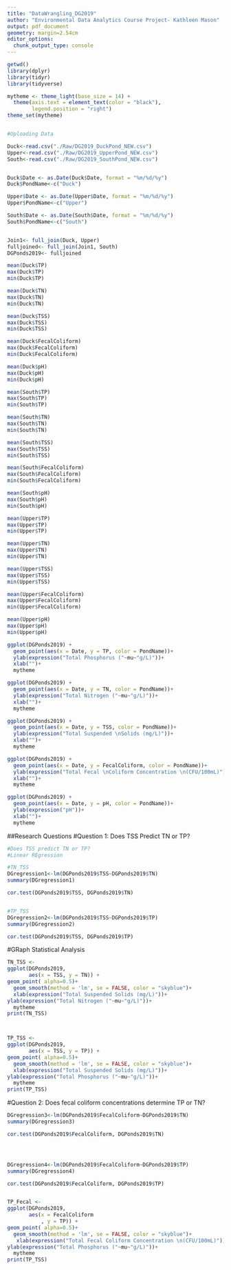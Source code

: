 ```yaml
---
title: "DataWrangling_DG2019"
author: "Environmental Data Analytics Course Project- Kathleen Mason"
output: pdf_document
geometry: margin=2.54cm
editor_options: 
  chunk_output_type: console
---
```


```r
getwd()
library(dplyr)
library(tidyr)
library(tidyverse)

mytheme <- theme_light(base_size = 14) +
  theme(axis.text = element_text(color = "black"), 
        legend.position = "right")
theme_set(mytheme)


#Uploading Data

Duck<-read.csv("./Raw/DG2019_DuckPond_NEW.csv")
Upper<-read.csv("./Raw/DG2019_UpperPond_NEW.csv")
South<-read.csv("./Raw/DG2019_SouthPond_NEW.csv")


Duck$Date <- as.Date(Duck$Date, format = "%m/%d/%y")
Duck$PondName<-c("Duck")

Upper$Date <- as.Date(Upper$Date, format = "%m/%d/%y")
Upper$PondName<-c("Upper")

South$Date <- as.Date(South$Date, format = "%m/%d/%y")
South$PondName<-c("South")


Join1<- full_join(Duck, Upper)
fulljoined<- full_join(Join1, South)
DGPonds2019<- fulljoined
```


```r


mean(Duck$TP)
max(Duck$TP)
min(Duck$TP)

mean(Duck$TN)
max(Duck$TN)
min(Duck$TN)

mean(Duck$TSS)
max(Duck$TSS)
min(Duck$TSS)

mean(Duck$FecalColiform)
max(Duck$FecalColiform)
min(Duck$FecalColiform)

mean(Duck$pH)
max(Duck$pH)
min(Duck$pH)
```

```r

mean(South$TP)
max(South$TP)
min(South$TP)

mean(South$TN)
max(South$TN)
min(South$TN)

mean(South$TSS)
max(South$TSS)
min(South$TSS)

mean(South$FecalColiform)
max(South$FecalColiform)
min(South$FecalColiform)

mean(South$pH)
max(South$pH)
min(South$pH)
```

```r

mean(Upper$TP)
max(Upper$TP)
min(Upper$TP)

mean(Upper$TN)
max(Upper$TN)
min(Upper$TN)

mean(Upper$TSS)
max(Upper$TSS)
min(Upper$TSS)

mean(Upper$FecalColiform)
max(Upper$FecalColiform)
min(Upper$FecalColiform)

mean(Upper$pH)
max(Upper$pH)
min(Upper$pH)
```

```r

ggplot(DGPonds2019) +
  geom_point(aes(x = Date, y = TP, color = PondName))+
  ylab(expression("Total Phosphorus ("~mu~"g/L)"))+
  xlab("")+
  mytheme

ggplot(DGPonds2019) +
  geom_point(aes(x = Date, y = TN, color = PondName))+
  ylab(expression("Total Nitrogen ("~mu~"g/L)"))+
  xlab("")+
  mytheme

ggplot(DGPonds2019) +
  geom_point(aes(x = Date, y = TSS, color = PondName))+
  ylab(expression("Total Suspended \nSolids (mg/L)"))+
  xlab("")+
  mytheme

ggplot(DGPonds2019) +
  geom_point(aes(x = Date, y = FecalColiform, color = PondName))+
  ylab(expression("Total Fecal \nColiform Concentration \n(CFU/100mL)"))+
  xlab("")+
  mytheme

ggplot(DGPonds2019) +
  geom_point(aes(x = Date, y = pH, color = PondName))+
  ylab(expression("pH"))+
  xlab("")+
  mytheme
```

##Research Questions
#Question 1: Does TSS Predict TN or TP?
```r
#Does TSS predict TN or TP?
#Linear REgression

#TN_TSS
DGregression1<-lm(DGPonds2019$TSS~DGPonds2019$TN)
summary(DGregression1)

cor.test(DGPonds2019$TSS, DGPonds2019$TN)


#TP_TSS
DGregression2<-lm(DGPonds2019$TSS~DGPonds2019$TP)
summary(DGregression2)

cor.test(DGPonds2019$TSS, DGPonds2019$TP)
```

#GRaph Statistical Analysis
```r

TN_TSS <-
ggplot(DGPonds2019, 
       aes(x = TSS, y = TN)) + 
geom_point( alpha=0.5)+
  geom_smooth(method = 'lm', se = FALSE, color = "skyblue")+
  xlab(expression("Total Suspended Solids (mg/L)"))+
ylab(expression("Total Nitrogen ("~mu~"g/L)"))+
  mytheme
print(TN_TSS)



TP_TSS <-
ggplot(DGPonds2019, 
       aes(x = TSS, y = TP)) + 
geom_point( alpha=0.5)+
  geom_smooth(method = 'lm', se = FALSE, color = "skyblue")+
  xlab(expression("Total Suspended Solids (mg/L)"))+
ylab(expression("Total Phosphorus ("~mu~"g/L)"))+
  mytheme
print(TP_TSS)


```


#Question 2: Does fecal coliform concentrations determine TP or TN?
```r

DGregression3<-lm(DGPonds2019$FecalColiform~DGPonds2019$TN)
summary(DGregression3)

cor.test(DGPonds2019$FecalColiform, DGPonds2019$TN)




DGregression4<-lm(DGPonds2019$FecalColiform~DGPonds2019$TP)
summary(DGregression4)

cor.test(DGPonds2019$FecalColiform, DGPonds2019$TP)


TP_Fecal <-
ggplot(DGPonds2019, 
       aes(x = FecalColiform
           , y = TP)) + 
geom_point( alpha=0.5)+
  geom_smooth(method = 'lm', se = FALSE, color = "skyblue")+
   xlab(expression("Total Fecal Coliform Concentration \n(CFU/100mL)"))+
ylab(expression("Total Phosphorus ("~mu~"g/L)"))+
  mytheme
print(TP_TSS)

```

